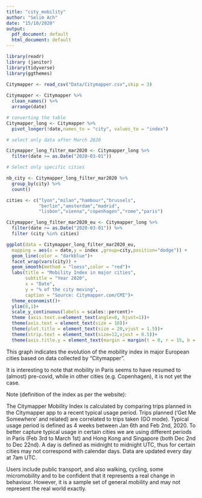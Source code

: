```yaml
---
title: "city_mobility"
author: "Selim Ach"
date: "15/10/2020"
output:
  pdf_document: default
  html_document: default
---
```


```r

library(readr)
library (janitor)
library(tidyverse)
library(ggthemes)

Citymapper <- read_csv("Data/Citymapper.csv",skip = 3) 
   
Citymapper <- Citymapper %>% 
  clean_names() %>% 
  arrange(date)

# converting the table
Citymapper_long <- Citymapper %>%
  pivot_longer(!date,names_to = "city", values_to = "index")


```

```r

# select only data after March 2020

Citymapper_long_filter_mar2020 <- Citymapper_long %>% 
  filter(date >= as.Date("2020-03-01"))

# Select only specific cities

nb_city <- Citymapper_long_filter_mar2020 %>% 
  group_by(city) %>% 
  count()

cities <- c("lyon","milan","hambour","brussels", 
            "berlin","amsterdam","madrid",
            "lisbon","vienna","copenhagen","rome","paris")

Citymapper_long_filter_mar2020_eu <- Citymapper_long %>% 
  filter(date >= as.Date("2020-03-01")) %>% 
  filter (city %in% cities)

ggplot(data = Citymapper_long_filter_mar2020_eu,
  mapping = aes(x = date,y = index ,group=city,position="dodge")) +
  geom_line(color = "darkblue")+
  facet_wrap(vars(city)) +
  geom_smooth(method = "loess",color = "red")+
  labs(title = "Mobility Index in major cities",
       subtitle = "Year 2020",
       x = "Date",
       y = "% of the city moving",
       caption = "Source: Citymapper.com/CMI")+
  theme_economist()+
  ylim(0,1)+
  scale_y_continuous(labels = scales::percent)+
  theme (axis.text.x=element_text(angle=0, hjust=1))+
  theme(axis.text = element_text(size = 10))+   
  theme(plot.title = element_text(size = 20,vjust = 1.5))+
  theme(strip.text = element_text(size=12,vjust = 0.5))+
  theme(axis.title.y = element_text(margin = margin(t = 0, r = 15, b = 0, l = 0),vjust = 1.5))

```
This graph indicates the evolution of the mobility index in major European cities based on data collected by "Citymapper". 

It is interesting to note that mobility in Paris seems to have resumed to (almost) pre-covid, while in other cities (e.g. Copenhagen), it is not yet the case.


Note (definition of the index as per the website):

The Citymapper Mobility Index is calculated by comparing trips planned in the Citymapper app to a recent typical usage period. Trips planned ('Get Me Somewhere' and related) are correlated to trips taken (GO mode). Typical usage period is defined as 4 weeks between Jan 6th and Feb 2nd, 2020. To better capture typical usage in certain cities we are using different periods in Paris (Feb 3rd to March 1st) and Hong Kong and Singapore (both Dec 2nd to Dec 22nd). A day is defined as midnight to midnight UTC, thus for certain cities may not correspond with calendar days. Data are updated every day at 7am UTC.

Users include public transport, and also walking, cycling,  some micromobility and to be confident that it represents a real change in behaviour. However, it is a sample set of general mobility and may not represent the real world exactly.


